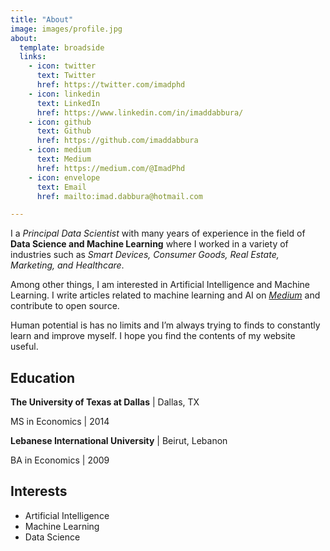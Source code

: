 ```yaml
---
title: "About"
image: images/profile.jpg
about:
  template: broadside
  links:
    - icon: twitter
      text: Twitter
      href: https://twitter.com/imadphd
    - icon: linkedin
      text: LinkedIn
      href: https://www.linkedin.com/in/imaddabbura/
    - icon: github
      text: Github
      href: https://github.com/imaddabbura
    - icon: medium
      text: Medium
      href: https://medium.com/@ImadPhd
    - icon: envelope
      text: Email
      href: mailto:imad.dabbura@hotmail.com

---
```


  
I a *Principal Data Scientist* with many years of experience in the
field of **Data Science and Machine Learning** where I worked in a variety of
industries such as *Smart Devices, Consumer Goods, Real Estate, Marketing, and Healthcare*.

Among other things, I am interested in Artificial Intelligence and Machine Learning. I write articles related to machine learning and AI on [*Medium*](https://medium.com/@ImadPhd) and contribute to open source.

Human potential is has no limits and I’m always trying to finds to constantly learn and improve myself. I hope you find the contents of my website useful.

## Education

**The University of Texas at Dallas** | Dallas, TX

MS in Economics | 2014

**Lebanese International University** | Beirut, Lebanon

BA in Economics | 2009

## Interests
- Artificial Intelligence
- Machine Learning
- Data Science

